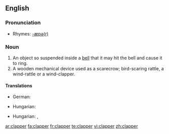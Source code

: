 ==English==

===Pronunciation===
*Rhymes: [[Rhymes:English:-æpə(r)|-æpə(r)]]

===Noun===
{{en-noun}}

# An object so suspended inside a [[bell]] that it may hit the bell and cause it to ring.
# A wooden mechanical device used as a scarecrow; bird-scaring rattle, a wind-rattle or a wind-clapper.

====Translations====
{{trans-top|the tongue of a bell}}
* German: {{t|de|Klöppel|m}}
{{trans-mid}}
* Hungarian: {{t|hu|harangnyelv}}
{{trans-bottom}}

{{trans-top|rattle}}
* Hungarian: {{t|hu|kereplő}}, {{t-|hu|szélkelep}}
{{trans-mid}}
{{trans-bottom}}

[[ar:clapper]]
[[fa:clapper]]
[[fr:clapper]]
[[te:clapper]]
[[vi:clapper]]
[[zh:clapper]]